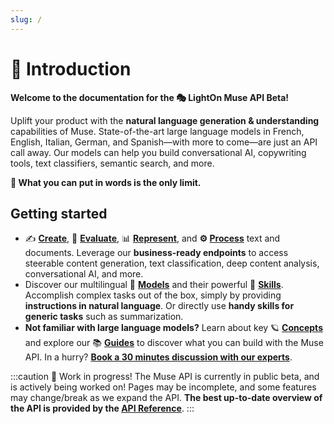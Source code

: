 ```yaml
---
slug: /
---
```


# 👋 Introduction

**Welcome to the documentation for the 🎭 LightOn Muse API Beta!**

Uplift your product with the **natural language generation & understanding** capabilities of Muse. State-of-the-art
large language models in French, English, Italian, German, and Spanish—with more to come—are just an API call away. Our models
can help you build conversational AI, copywriting tools, text classifiers, semantic search, and more.

**🚀 What you can put in words is the only limit.**

## Getting started

-   ✍️ **[Create](/api/primitives/create)**, 🔬️ **[Evaluate](/api/primitives/evaluate/select)**, 📊 **[Represent](/api/primitives/represent/embed)**,
    and **⚙️ [Process](/api/primitives/process)** text and documents. Leverage our **business-ready endpoints** to access steerable
    content generation, text classification, deep content analysis, conversational AI, and more.
-   Discover our multilingual 🤖 **[Models](/api/models)** and their powerful 🤹 **[Skills](/api/skills)**.
    Accomplish complex tasks out of the box, simply by providing **instructions in natural language**.
    Or directly use **handy skills for generic tasks** such as summarization.
-   **Not familiar with large language models?** Learn about key 🪐 **[Concepts](/home/concepts)** and explore our
    📚 **[Guides](/guides)** to discover what you can build with the Muse API.
    In a hurry? **[Book a 30 minutes discussion with our experts](https://calendly.com/lightonmuse/demo)**.

:::caution 🚧 Work in progress!
The Muse API is currently in public beta, and is actively being worked on! Pages may be incomplete, and some features
may change/break as we expand the API.
**The best up-to-date overview of the API is provided by the [API Reference](/api/using)**.
:::
